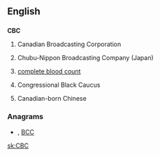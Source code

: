 ==English==

==={{initialism}}===
'''CBC'''

# {{Canada}} Canadian Broadcasting Corporation
# Chubu-Nippon Broadcasting Company (Japan)
# {{medicine}} [[complete blood count]]
# {{US}} Congressional Black Caucus
# {{slang}} Canadian-born Chinese

===Anagrams===
* {{alphagram|[[bcc#English|bcc]]}} , [[BCC#English|BCC]]


[[sk:CBC]]